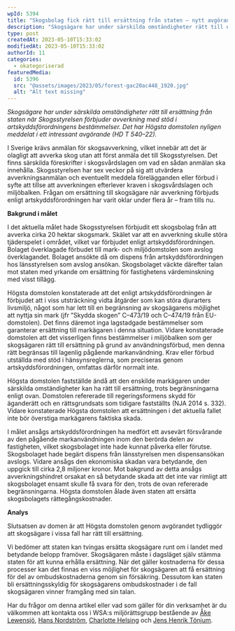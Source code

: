 ```yaml
---
wpId: 5394
title: "Skogsbolag fick rätt till ersättning från staten – nytt avgörande från HD"
description: "Skogsägare har under särskilda omständigheter rätt till ersättning från staten när Skogsstyrelsen förbjuder avverkning med stöd i artskyddsförordningens bestämmelser. Det har Högsta domstolen nyligen meddelat i ett intressant avgörande (HD&hellip;"
type: post
createdAt: 2023-05-10T15:33:02
modifiedAt: 2023-05-10T15:33:02
authorId: 11
categories:
  - okategoriserad
featuredMedia:
  id: 5396
  src: "@assets/images/2023/05/forest-gac20ac448_1920.jpg"
  alt: "Alt text missing"
---
```


_Skogsägare har under särskilda omständigheter rätt till ersättning från staten när Skogsstyrelsen förbjuder avverkning med stöd i artskyddsförordningens bestämmelser. Det har Högsta domstolen nyligen meddelat i ett intressant avgörande (HD T 540–22)._

I Sverige krävs anmälan för skogsavverkning, vilket innebär att det är olagligt att avverka skog utan att först anmäla det till Skogsstyrelsen. Det finns särskilda föreskrifter i skogsvårdslagen om vad en sådan anmälan ska innehålla. Skogsstyrelsen har sex veckor på sig att utvärdera avverkningsanmälan och eventuellt meddela förelägganden eller förbud i syfte att tillse att avverkningen efterlever kraven i skogsvårdslagen och miljöbalken. Frågan om ersättning till skogsägare när avverkning förbjuds enligt artskyddsförordningen har varit oklar under flera år – fram tills nu.

**Bakgrund i målet**

I det aktuella målet hade Skogsstyrelsen förbjudit ett skogsbolag från att avverka cirka 20 hektar skogsmark. Skälet var att en avverkning skulle störa tjäderspelet i området, vilket var förbjudet enligt artskyddsförordningen. Bolaget överklagade förbudet till mark- och miljödomstolen som avslog överklagandet. Bolaget ansökte då om dispens från artskyddsförordningen hos länsstyrelsen som avslog ansökan. Skogsbolaget väckte därefter talan mot staten med yrkande om ersättning för fastighetens värdeminskning med visst tillägg.

Högsta domstolen konstaterade att det enligt artskyddsförordningen är förbjudet att i viss utsträckning vidta åtgärder som kan störa djurarters livsmiljö, något som har lett till en begränsning av skogsägarens möjlighet att nyttja sin mark (jfr ”Skydda skogen” C–473/19 och C–474/19 från EU-domstolen). Det finns däremot inga lagstadgade bestämmelser som garanterar ersättning till markägaren i denna situation. Vidare konstaterade domstolen att det visserligen finns bestämmelser i miljöbalken som ger skogsägaren rätt till ersättning på grund av användningsförbud, men denna rätt begränsas till lagenlig pågående markanvändning. Krav eller förbud utställda med stöd i hänsynsreglerna, som preciseras genom artskyddsförordningen, omfattas därför normalt inte.

Högsta domstolen fastställde ändå att den enskilde markägaren under särskilda omständigheter kan ha rätt till ersättning, trots begränsningarna enligt ovan. Domstolen refererade till regeringsformens skydd för äganderätt och en rättsgrundsats som tidigare fastställts (NJA 2014 s. 332). Vidare konstaterade Högsta domstolen att ersättningen i det aktuella fallet inte bör överstiga markägarens faktiska skada.

I målet ansågs artskyddsförordningen ha medfört ett avsevärt försvårande av den pågående markanvändningen inom den berörda delen av fastigheten, vilket skogsbolaget inte hade kunnat påverka eller förutse. Skogsbolaget hade begärt dispens från länsstyrelsen men dispensansökan avslogs. Vidare ansågs den ekonomiska skadan vara betydande, den uppgick till cirka 2,8 miljoner kronor. Mot bakgrund av detta ansågs avverkningshindret orsakat en så betydande skada att det inte var rimligt att skogsbolaget ensamt skulle få svara för den, trots de ovan refererade begränsningarna. Högsta domstolen ålade även staten att ersätta skogsbolagets rättegångskostnader.

**Analys**

Slutsatsen av domen är att Högsta domstolen genom avgörandet tydliggör att skogsägare i vissa fall har rätt till ersättning.

Vi bedömer att staten kan tvingas ersätta skogsägare runt om i landet med betydande belopp framöver. Skogsägaren måste i dagsläget själv stämma staten för att kunna erhålla ersättning. När det gäller kostnaderna för dessa processer kan det finnas en viss möjlighet för skogsägaren att få ersättning för del av ombudskostnaderna genom sin försäkring. Dessutom kan staten bli ersättningsskyldig för skogsägarens ombudskostnader i de fall skogsägaren vinner framgång med sin talan.

Har du frågor om denna artikel eller vad som gäller för din verksamhet är du välkommen att kontakta oss i WSA:s miljörättsgrupp bestående av [Åke Lewensjö](/medarbetare/ake-lewensjo/), [Hans Nordström](/medarbetare/hans-nordstrom/), [Charlotte Helsing](/medarbetare/charlotte-helsing/) och [Jens Henrik Tönjum](/medarbetare/jens-henrik-tonjum/).